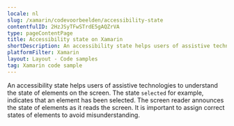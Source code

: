 ```yaml
---
locale: nl
slug: /xamarin/codevoorbeelden/accessibility-state
contentfulID: 2HzJSyTFwSTrdE5gAQZrVA
type: pageContentPage
title: Accessibility state on Xamarin
shortDescription: An accessibility state helps users of assistive technologies to understand the state of elements on the screen.
platformFilter: Xamarin
layout: Layout - Code samples
tag: Xamarin code sample
---
```


An accessibility state helps users of assistive technologies to understand the state of elements on the screen. The state `selected` for example, indicates that an element has been selected. The screen reader announces the state of elements as it reads the screen. It is important to assign correct states of elements to avoid misunderstanding.

<CodeSample id="accessibility-state" locale="nl" platform="xamarin"/>